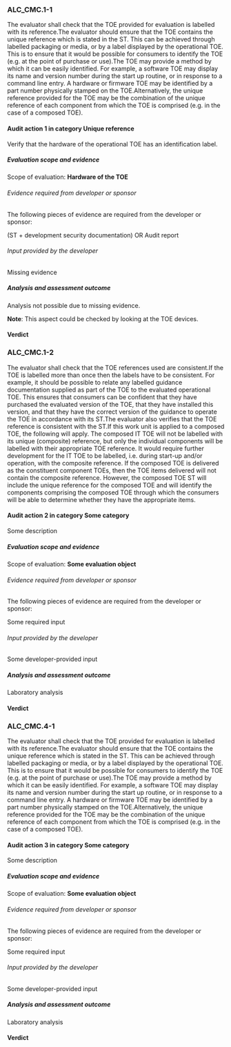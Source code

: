 ### ALC_CMC.1-1
The evaluator shall check that the TOE provided for evaluation is labelled with its reference.The evaluator should ensure that the TOE contains the unique reference which is stated in the ST. This can be achieved through labelled packaging or media, or by a label displayed by the operational TOE. This is to ensure that it would be possible for consumers to identify the TOE (e.g. at the point of purchase or use).The TOE may provide a method by which it can be easily identified. For example, a software TOE may display its name and version number during the start up routine, or in response to a command line entry. A hardware or firmware TOE may be identified by a part number physically stamped on the TOE.Alternatively, the unique reference provided for the TOE may be the combination of the unique reference of each component from which the TOE is comprised (e.g. in the case of a composed TOE).

#### Audit action 1 in category Unique reference

Verify that the hardware of the operational TOE has an identification label.

##### Evaluation scope and evidence

Scope of evaluation: **Hardware of the TOE**

###### Evidence required from developer or sponsor

The following pieces of evidence are required from the developer or sponsor:

(ST + development security documentation) OR Audit report

###### Input provided by the developer

Missing evidence

##### Analysis and assessment outcome

Analysis not possible due to missing evidence.

**Note**: This aspect could be checked by looking at the TOE devices.


:::{.callout-note title="Audit action verdict"}
\inclsv{Inconclusive}
:::

#### Verdict


:::{.callout-note title="Work unit verdict"}
\inclsv{Inconclusive}
:::

### ALC_CMC.1-2
The evaluator shall check that the TOE references used are consistent.If the TOE is labelled more than once then the labels have to be consistent. For example, it should be possible to relate any labelled guidance documentation supplied as part of the TOE to the evaluated operational TOE. This ensures that consumers can be confident that they have purchased the evaluated version of the TOE, that they have installed this version, and that they have the correct version of the guidance to operate the TOE in accordance with its ST.The evaluator also verifies that the TOE reference is consistent with the ST.If this work unit is applied to a composed TOE, the following will apply. The composed IT TOE will not be labelled with its unique (composite) reference, but only the individual components will be labelled with their appropriate TOE reference. It would require further development for the IT TOE to be labelled, i.e. during start-up and/or operation, with the composite reference. If the composed TOE is delivered as the constituent component TOEs, then the TOE items delivered will not contain the composite reference. However, the composed TOE ST will include the unique reference for the composed TOE and will identify the components comprising the composed TOE through which the consumers will be able to determine whether they have the appropriate items.

#### Audit action 2 in category Some category

Some description

##### Evaluation scope and evidence

Scope of evaluation: **Some evaluation object**

###### Evidence required from developer or sponsor

The following pieces of evidence are required from the developer or sponsor:

Some required input

###### Input provided by the developer

Some developer-provided input

##### Analysis and assessment outcome

Laboratory analysis


:::{.callout-note title="Audit action verdict"}
\fail{Fail}
:::

#### Verdict


:::{.callout-note title="Work unit verdict"}
\fail{Fail}
:::

### ALC_CMC.4-1
The evaluator shall check that the TOE provided for evaluation is labelled with its reference.The evaluator should ensure that the TOE contains the unique reference which is stated in the ST. This can be achieved through labelled packaging or media, or by a label displayed by the operational TOE. This is to ensure that it would be possible for consumers to identify the TOE (e.g. at the point of purchase or use).The TOE may provide a method by which it can be easily identified. For example, a software TOE may display its name and version number during the start up routine, or in response to a command line entry. A hardware or firmware TOE may be identified by a part number physically stamped on the TOE.Alternatively, the unique reference provided for the TOE may be the combination of the unique reference of each component from which the TOE is comprised (e.g. in the case of a composed TOE).

#### Audit action 3 in category Some category

Some description

##### Evaluation scope and evidence

Scope of evaluation: **Some evaluation object**

###### Evidence required from developer or sponsor

The following pieces of evidence are required from the developer or sponsor:

Some required input

###### Input provided by the developer

Some developer-provided input

##### Analysis and assessment outcome

Laboratory analysis


:::{.callout-note title="Audit action verdict"}
\fail{Fail}
:::

#### Verdict


:::{.callout-note title="Work unit verdict"}
\fail{Fail}
:::

